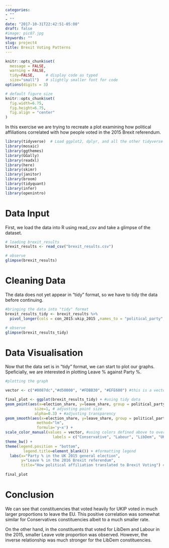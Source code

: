 ```yaml
---
categories:
- ""
- ""
date: "2017-10-31T22:42:51-05:00"
draft: false
#image: pic07.jpg
keywords: ""
slug: project4
title: Brexit Voting Patterns
---
```



```r
knitr::opts_chunk$set(
  message = FALSE, 
  warning = FALSE, 
  tidy=FALSE,     # display code as typed
  size="small")   # slightly smaller font for code
options(digits = 3)

# default figure size
knitr::opts_chunk$set(
  fig.width=6.75, 
  fig.height=6.75,
  fig.align = "center"
)
```

In this exercise we are trying to recreate a plot examining how political affiliations correlated with how people voted in the 2015 Brexit referendum.


```r
library(tidyverse)  # Load ggplot2, dplyr, and all the other tidyverse packages
library(mosaic)
library(ggthemes)
library(GGally)
library(readxl)
library(here)
library(skimr)
library(janitor)
library(broom)
library(tidyquant)
library(infer)
library(openintro)
```


# Data Input

First, we load the data into R using read_csv and take a glimpse of the dataset.

```r

# loading brexit_results
brexit_results <- read_csv("brexit_results.csv")

# observe
glimpse(brexit_results)
```

# Cleaning Data 

The data does not yet appear in "tidy" format, so we have to tidy the data before continuing.

``` r

#bringing the data into "tidy" format
brexit_results_tidy <- brexit_results %>% 
  pivot_longer(cols = con_2015:ukip_2015 ,names_to = "political_party", values_to = "election_share")

# observe
glimpse(brexit_results_tidy)
```

# Data Visualisation

Now that the data set is in "tidy" format, we can start to plot our graphs. Speficially, we are interested in plotting Leave % against Party %.

``` r
#plotting the graph

vector <- c("#0087dc","#d50000", "#FDBB30", "#EFE600") #this is a vector with party colors

final_plot <- ggplot(brexit_results_tidy) + #using tidy data
geom_point(aes(x=election_share, y=leave_share, group = political_party, color = political_party), #observations grouped by political party, color dependent on political party aswell
             size=1, # adjusting point size
             alpha=0.3) + #adjusting transparency
geom_smooth(aes(x=election_share, y=leave_share, group = political_party, color = political_party), #observations grouped by political party, color dependent on political party as well
              method="lm", 
              formula='y~x') + 
scale_color_manual(values = vector, #using colors defined above to overwrite standard colors
                     labels = c("Conservative", "Labour", "LibDem", "UKIP")) + #adding lables to groups
theme_bw() +
theme(legend.position = "bottom", 
        legend.title=element_blank()) + #formatting legend
  labs(x="Party % in the UK 2015 general election", 
       y="Leave % in the 2016 Brexit referendum", 
       title="How political affiliation translated to Brexit Voting") #formatting axes wit labs()
  
final_plot
```

# Conclusion

We can see that constituencies that voted heavily for UKIP voted in much larger proportions to leave the EU. This positive correlation was somewhat similar for Conservatives constituencies albeit to a much smaller rate. 

On the other hand, in the constituents that voted for LibDem and Labour in the 2015, smaller Leave vote proportion was observed. However, the inverse relationship was much stronger for the LibDem constituencies.




